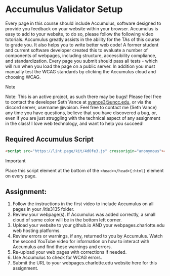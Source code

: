 # Accumulus Validator Setup

Every page in this course should include Accumulus, software designed to provide you feedback on your website within your browser. Accumulus is easy to add to your website, to do so, please follow the following video tutorials. Accumulus greatly assists in the ability for the TAs of this course to grade you. It also helps you to write better web code! A former student and current software developer created this to evaluate a number of components of webpages, including structure, accessibility compliance, and standardization. Every page you submit should pass all tests - which will run when you load the page on a public server. In addition you must manually test the WCAG standards by clicking the Accumulus cloud and choosing WCAG. 

> [!NOTE]
>
> Note: This is an active project, as such there may be bugs! Please feel free to contact the developer Seth Vance at svance3@uncc.edu, or via the discord server, username @voison. Feel free to contact me (Seth Vance) any time you have questions, believe that you have discovered a bug, or, even if you are just struggling with the technical aspect of any assignment in the class! I love web technology, and want to help you succeed!


## Required Accumulus Script

```html copy filename="Required Script"
<script src="https://lint.page/kit/4d0fe3.js" crossorigin="anonymous"></script>
```

> [!IMPORTANT]
>
> Place this script element at the bottom of the `<head></head>{:html}` element on every page.

## Assignment:

1. Follow the instructions in the first video to include Accumulus on all pages in your /itis3135 folder.
2. Review your webpage(s). If Accumulus was added correctly, a small cloud of some color will be in the bottom left corner.
3. Upload your website to your github.io AND your webpages.charlotte.edu web hosting platforms.
4. Review errors or warnings, if any, returned to you by Accumulus. Watch the second YouTube video for information on how to interact with Accumulus and find these warnings and errors.
5. Re-upload your web pages with corrections if needed.
6. Use Accumulus to check for WCAG errors.
7. Submit the URL to your webpages.charlotte.edu website here for this assignment. 